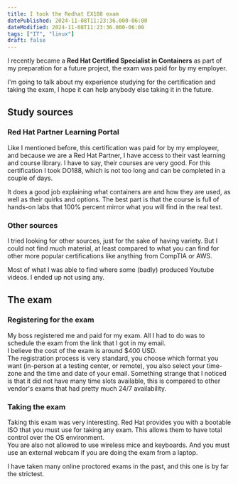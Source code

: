 ```yaml
---
title: I took the Redhat EX188 exam
datePublished: 2024-11-08T11:23:36.000-06:00
dateModified: 2024-11-08T11:23:36.000-06:00
tags: ["IT", "linux"]
draft: false
---
```


I recently became a **Red Hat Certified Specialist in Containers** as part of my preparation for a future project, the exam was paid for
by my employer.

I'm going to talk about my experience studying for the certification and taking the exam, I hope it can help anybody else taking it in the future.  

## Study sources

### Red Hat Partner Learning Portal

Like I mentioned before, this certification was paid for by my employeer, and because we are a Red Hat Partner, I have access to their vast learning and course library.
I have to say, their courses are very good. For this certification I took DO188, which is not too long and can be completed in a couple of days.  

It does a good job explaining what containers are and how they are used, as well as their quirks and options. The best part is that the course is full of hands-on labs that
100% percent mirror what you will find in the real test.


### Other sources

I tried looking for other sources, just for the sake of having variety. But I could not find much material, at least compared to what you can find for other more popular
certifications like anything from CompTIA or AWS.  

Most of what I was able to find where some (badly) produced Youtube videos. I ended up not using any.

## The exam

### Registering for the exam

My boss registered me and paid for my exam. All I had to do was to schedule the exam from the link that I got in my email.  
I believe the cost of the exam is around $400 USD.  
The registration process is very standard, you choose which format you want (in-person at a testing center, or remote), you also select your time-zone and the time and date of your email.
Something strange that I noticed is that it did not have many time slots available, this is compared to other vendor's exams that had pretty much 24/7 availability.

### Taking the exam

Taking this exam was very interesting. Red Hat provides you with a bootable ISO that you must use for taking any exam. This allows them to have total control over the OS environment.  
You are also not allowed to use wireless mice and keyboards. And you must use an external webcam if you are doing the exam from a laptop.

I have taken many online proctored exams in the past, and this one is by far the strictest. 